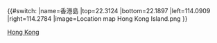 {{#switch:{{{1}}}
|name=香港島
|top=22.3124
|bottom=22.1897
|left=114.0909
|right=114.2784
|image=Location map Hong Kong Island.png
}}<noinclude>
{{Location map/Info}}
[[Category:中國地理位置圖模板|Hong Kong]]
</noinclude>